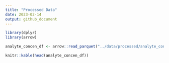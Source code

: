 ```yaml
---
title: "Processed Data"
date: 2023-02-14
output: github_document
---
```


```r
library(dplyr)
library(arrow)
```

```r
analyte_concen_df <- arrow::read_parquet("../data/processed/analyte_concentrations.parquet")

knitr::kable(head(analyte_concen_df))
```
